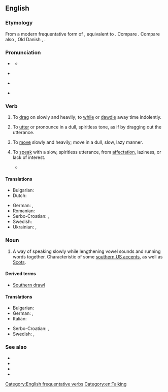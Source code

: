 ==English==

===Etymology===
From a modern frequentative form of {{m|en|draw}}, equivalent to {{suffix|en|draw|le}}. Compare {{m|en|draggle}}. Compare also {{cog|nl|dralen||to drag out, delay, linger, tarry, dawdle}}, Old Danish {{m|da|dravle||to linger, loiter}}, {{cog|is|dralla||to loiter, linger}}.

===Pronunciation===
* {{a|UK}} {{IPA|en|/dɹɔːl/}}
** {{audio|en|LL-Q1860 (eng)-Vealhurl-drawl.wav|Audio (UK)}}
* {{a|US}} {{IPA|en|/dɹɔl/}}
* {{a|cot-caught}} {{IPA|en|/dɹɑl/}}
* {{rfv-pron|en}} {{a|US|paragon}} {{IPA|en|/d͡ʒɹɑːw/}}
: {{rhymes|en|ɔːl|s=1}}

===Verb===
{{en-verb}}

# {{lb|en|transitive}} To [[drag]] on slowly and heavily; to [[while]] or [[dawdle]] away time indolently.
# {{lb|en|transitive}} To [[utter]] or pronounce in a dull, spiritless tone, as if by dragging out the utterance.
# {{lb|en|intransitive}} To [[move]] slowly and heavily; move in a dull, slow, lazy manner.
# {{lb|en|intransitive}} To [[speak]] with a slow, spiritless utterance, from [[affectation]], laziness, or lack of interest.
#* {{RQ:Landor Imaginary Conversations|3|Lord Brooke and Sir Philip Sidney|passage={{quote|en|talk sometimes a pestilence , and sometimes a hero , mostly in a '''drawling''' and dreaming way about it}}}}

====Translations====
{{trans-top|to speak with a drawl}}
* Bulgarian: {{t|bg|говоря провлечено|sc=Cyrl}}
* Dutch: {{t|nl|[[lijzig]] [[spreken]]}}
{{trans-mid}}
* German: {{t|de|[[gedehnt]] [[sprechen]]}}, {{t|de|[[schleppend]] [[sprechen]]}}
* Romanian: {{t+|ro|tărăgăna}}
* Serbo-Croatian: {{t+|sh|razvlačiti}}, {{t+|sh|otezati}}
* Swedish: {{t+|sv|söla}}
* Ukrainian: {{t+|uk|розтягувати слова}}, {{t+|uk|протягнути}}
{{trans-bottom}}

===Noun===
{{en-noun}}

# A way of speaking slowly while lengthening vowel sounds and running words together. Characteristic of some [[w:Southern American English|southern US accents]], as well as [[w:Scots|Scots]].

====Derived terms====
* [[Southern drawl]]

====Translations====
{{trans-top|way of speaking slowly}}
* Bulgarian: {{t|bg|провлечен говор|sc=Cyrl}}
* German: {{t|de|gedehnte Aussprache|f}}, {{t|de|gedehnte Sprechweise|f}}
* Italian: {{t+|it|strascico|m}}
{{trans-mid}}
* Serbo-Croatian: {{t|sh|razvlačenje}}, {{t|sh|otezanje}}
* Swedish: {{t+|sv|sludder}}, {{t|sv|släpigt tal}}
{{trans-bottom}}

===See also===
* {{l|en|brogue}}
* {{l|en|lilt}}
* {{l|en|lisp}}
* {{l|en|twang}}

[[Category:English frequentative verbs]]
[[Category:en:Talking]]